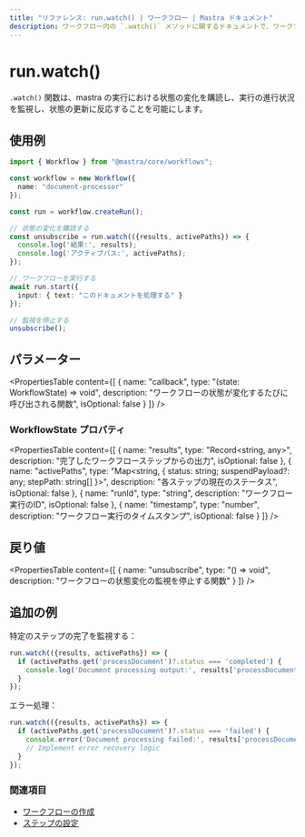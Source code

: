 ```yaml
---
title: "リファレンス: run.watch() | ワークフロー | Mastra ドキュメント"
description: ワークフロー内の `.watch()` メソッドに関するドキュメントで、ワークフローの実行状況を監視します。
---
```


# run.watch()

`.watch()` 関数は、mastra の実行における状態の変化を購読し、実行の進行状況を監視し、状態の更新に反応することを可能にします。

## 使用例

```typescript
import { Workflow } from "@mastra/core/workflows";

const workflow = new Workflow({
  name: "document-processor"
});

const run = workflow.createRun();

// 状態の変化を購読する
const unsubscribe = run.watch(({results, activePaths}) => {
  console.log('結果:', results);
  console.log('アクティブパス:', activePaths);
});

// ワークフローを実行する
await run.start({
  input: { text: "このドキュメントを処理する" }
});

// 監視を停止する
unsubscribe();
```

## パラメーター

<PropertiesTable
  content={[
    {
      name: "callback",
      type: "(state: WorkflowState) => void",
      description: "ワークフローの状態が変化するたびに呼び出される関数",
      isOptional: false
    }
  ]}
/>

### WorkflowState プロパティ

<PropertiesTable
  content={[
    {
      name: "results",
      type: "Record<string, any>",
      description: "完了したワークフローステップからの出力",
      isOptional: false
    },
    {
      name: "activePaths",
      type: "Map<string, { status: string; suspendPayload?: any; stepPath: string[] }>",
      description: "各ステップの現在のステータス",
      isOptional: false
    },
    {
      name: "runId",
      type: "string",
      description: "ワークフロー実行のID",
      isOptional: false
    },
    {
      name: "timestamp",
      type: "number",
      description: "ワークフロー実行のタイムスタンプ",
      isOptional: false
    }
  ]}
/>

## 戻り値

<PropertiesTable
  content={[
    {
      name: "unsubscribe",
      type: "() => void",
      description: "ワークフローの状態変化の監視を停止する関数"
    }
  ]}
/>

## 追加の例

特定のステップの完了を監視する：

```typescript
run.watch(({results, activePaths}) => {
  if (activePaths.get('processDocument')?.status === 'completed') {
    console.log('Document processing output:', results['processDocument'].output);
  }
});
```

エラー処理：

```typescript
run.watch(({results, activePaths}) => {
  if (activePaths.get('processDocument')?.status === 'failed') {
    console.error('Document processing failed:', results['processDocument'].error);
    // Implement error recovery logic
  }
});
```

### 関連項目

- [ワークフローの作成](../../reference/workflows/createRun.mdx)
- [ステップの設定](../../reference/workflows/step-class.mdx)
